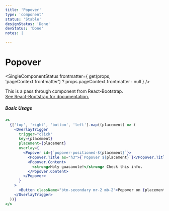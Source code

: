 ```yaml
---
title: 'Popover'
type: 'component'
status: 'Stable'
designStatus: 'Done'
devStatus: 'Done'
notes: |

---
```



# Popover

<SingleComponentStatus
  frontmatter={
    get(props, 'pageContext.frontmatter') ? props.pageContext.frontmatter : null
  }
/>

<p style={{ fontSize: '1.5em' }}>
  This is a pass through component from React-Bootstrap.<br/>
  <a href="https://react-bootstrap.github.io/components/overlays/#popovers" target="_blank" rel="noopener noreferrer">
    See React-Bootstrap for documentation.
  </a>
</p>

##### Basic Usage

```jsx live=true
<>
  {['top', 'right', 'bottom', 'left'].map((placement) => (
    <OverlayTrigger
      trigger="click"
      key={placement}
      placement={placement}
      overlay={
        <Popover id={`popover-positioned-${placement}`}>
          <Popover.Title as="h3">{`Popover ${placement}`}</Popover.Title>
          <Popover.Content>
            <strong>Holy guacamole!</strong> Check this info.
          </Popover.Content>
        </Popover>
      }
    >
      <Button className="btn-secondary mr-2 mb-2">Popover on {placement}</Button>
    </OverlayTrigger>
  ))}
</>
```
